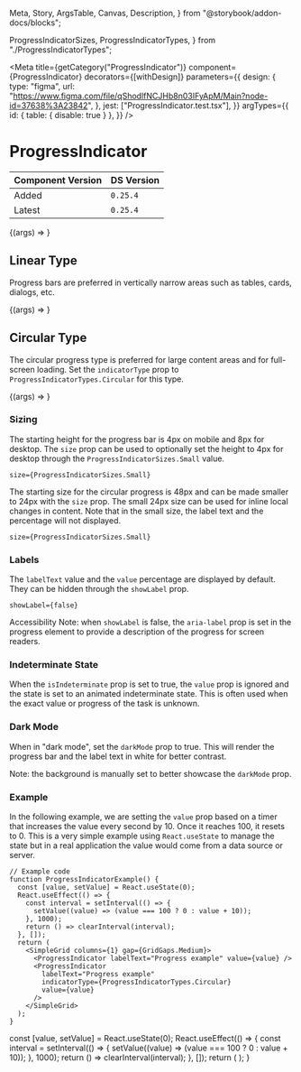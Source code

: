   Meta,
  Story,
  ArgsTable,
  Canvas,
  Description,
} from "@storybook/addon-docs/blocks";

  ProgressIndicatorSizes,
  ProgressIndicatorTypes,
} from "./ProgressIndicatorTypes";

<Meta
  title={getCategory("ProgressIndicator")}
  component={ProgressIndicator}
  decorators={[withDesign]}
  parameters={{
    design: {
      type: "figma",
      url:
        "https://www.figma.com/file/qShodlfNCJHb8n03IFyApM/Main?node-id=37638%3A23842",
    },
    jest: ["ProgressIndicator.test.tsx"],
  }}
  argTypes={{
    id: { table: { disable: true } },
  }}
/>

# ProgressIndicator

| Component Version | DS Version |
| ----------------- | ---------- |
| Added             | `0.25.4`   |
| Latest            | `0.25.4`   |

<Description of={ProgressIndicator} />

<Canvas withToolbar>
  <Story
    name="Basic with props"
    args={{
      darkMode: false,
      indicatorType: ProgressIndicatorTypes.Linear,
      isIndeterminate: false,
      labelText: "Progress",
      showLabel: true,
      size: ProgressIndicatorSizes.Default,
      value: 50,
    }}
  >
    {(args) => <ProgressIndicator {...args} />}
  </Story>
</Canvas>

<ArgsTable story="Basic with props" />

## Linear Type

Progress bars are preferred in vertically narrow areas such as tables, cards,
dialogs, etc.

<Canvas>
  <Story
    name="Linear Type"
    args={{
      darkMode: false,
      indicatorType: ProgressIndicatorTypes.Linear,
      isIndeterminate: false,
      labelText: "Linear Progress Type",
      showLabel: true,
      size: ProgressIndicatorSizes.Default,
      value: 50,
    }}
    argTypes={{
      indicatorType: { table: { disable: true } },
    }}
  >
    {(args) => <ProgressIndicator {...args} />}
  </Story>
</Canvas>

## Circular Type

The circular progress type is preferred for large content areas and for
full-screen loading. Set the `indicatorType` prop to
`ProgressIndicatorTypes.Circular` for this type.

<Canvas>
  <Story
    name="Circular Type"
    args={{
      darkMode: false,
      indicatorType: ProgressIndicatorTypes.Circular,
      isIndeterminate: false,
      labelText: "Circular Progress Type",
      showLabel: true,
      size: ProgressIndicatorSizes.Default,
      value: 50,
    }}
    argTypes={{
      indicatorType: { table: { disable: true } },
    }}
  >
    {(args) => <ProgressIndicator {...args} />}
  </Story>
</Canvas>

### Sizing

The starting height for the progress bar is 4px on mobile and 8px for desktop.
The `size` prop can be used to optionally set the height to 4px for desktop
through the `ProgressIndicatorSizes.Small` value.

`size={ProgressIndicatorSizes.Small}`

<Canvas>
  <DSProvider>
    <SimpleGrid columns={1} gap={GridGaps.Medium}>
      <ProgressIndicator labelText="Default 8px size" value={50} />
      <ProgressIndicator
        labelText="Small 4px size"
        size={ProgressIndicatorSizes.Small}
        value={50}
      />
    </SimpleGrid>
  </DSProvider>
</Canvas>

The starting size for the circular progress is 48px and can be made smaller to
24px with the `size` prop. The small 24px size can be used for inline local
changes in content. Note that in the small size, the label text and the
percentage will not displayed.

`size={ProgressIndicatorSizes.Small}`

<Canvas>
  <DSProvider>
    <SimpleGrid columns={1} gap={GridGaps.Medium}>
      <ProgressIndicator
        labelText="Default 48px size"
        indicatorType={ProgressIndicatorTypes.Circular}
        value={50}
      />
      <ProgressIndicator
        labelText="Small 24px size"
        indicatorType={ProgressIndicatorTypes.Circular}
        size={ProgressIndicatorSizes.Small}
        value={50}
      />
    </SimpleGrid>
  </DSProvider>
</Canvas>

### Labels

The `labelText` value and the `value` percentage are displayed by default. They
can be hidden through the `showLabel` prop.

`showLabel={false}`

Accessibility Note: when `showLabel` is false, the `aria-label` prop is set in
the progress element to provide a description of the progress for screen readers.

<Canvas>
  <DSProvider>
    <SimpleGrid columns={1} gap={GridGaps.Medium}>
      <ProgressIndicator
        labelText="This label will be added through aria-label"
        value={50}
        showLabel={false}
      />
      <ProgressIndicator
        labelText="This label will be added through aria-label"
        indicatorType={ProgressIndicatorTypes.Circular}
        value={50}
        showLabel={false}
      />
    </SimpleGrid>
  </DSProvider>
</Canvas>

### Indeterminate State

When the `isIndeterminate` prop is set to true, the `value` prop is ignored and
the state is set to an animated indeterminate state. This is often used when the
exact value or progress of the task is unknown.

<Canvas>
  <DSProvider>
    <SimpleGrid columns={1} gap={GridGaps.Medium}>
      <ProgressIndicator
        labelText="Indeterminate state"
        isIndeterminate
        value={50}
      />
      <ProgressIndicator
        labelText="Indeterminate state"
        indicatorType={ProgressIndicatorTypes.Circular}
        isIndeterminate
        value={50}
      />
    </SimpleGrid>
  </DSProvider>
</Canvas>

### Dark Mode

When in "dark mode", set the `darkMode` prop to true. This will render the
progress bar and the label text in white for better contrast.

Note: the background is manually set to better showcase the `darkMode` prop.

<Canvas>
  <DSProvider>
    <Box bg="black" w="100%" h="200px" p="20px">
      <SimpleGrid columns={1} gap={GridGaps.Medium}>
        <ProgressIndicator labelText="Dark Mode" value={50} darkMode />
        <ProgressIndicator
          labelText="Dark Mode"
          indicatorType={ProgressIndicatorTypes.Circular}
          value={50}
          darkMode
        />
      </SimpleGrid>
    </Box>
  </DSProvider>
</Canvas>

### Example

In the following example, we are setting the `value` prop based on a timer that
increases the value every second by 10. Once it reaches 100, it resets to 0.
This is a very simple example using `React.useState` to manage the state but in
a real application the value would come from a data source or server.

```tsx
// Example code
function ProgressIndicatorExample() {
  const [value, setValue] = React.useState(0);
  React.useEffect(() => {
    const interval = setInterval(() => {
      setValue((value) => (value === 100 ? 0 : value + 10));
    }, 1000);
    return () => clearInterval(interval);
  }, []);
  return (
    <SimpleGrid columns={1} gap={GridGaps.Medium}>
      <ProgressIndicator labelText="Progress example" value={value} />
      <ProgressIndicator
        labelText="Progress example"
        indicatorType={ProgressIndicatorTypes.Circular}
        value={value}
      />
    </SimpleGrid>
  );
}
```

  const [value, setValue] = React.useState(0);
  React.useEffect(() => {
    const interval = setInterval(() => {
      setValue((value) => (value === 100 ? 0 : value + 10));
    }, 1000);
    return () => clearInterval(interval);
  }, []);
  return (
    <SimpleGrid columns={1} gap={GridGaps.Medium}>
      <ProgressIndicator labelText="Progress example" value={value} />
      <ProgressIndicator
        labelText="Progress example"
        indicatorType={ProgressIndicatorTypes.Circular}
        value={value}
      />
    </SimpleGrid>
  );
}

<Canvas>
  <DSProvider>
    <ProgressIndicatorExample />
  </DSProvider>
</Canvas>
